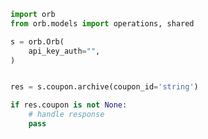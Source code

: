 ```python Archive.py
import orb
from orb.models import operations, shared

s = orb.Orb(
    api_key_auth="",
)


res = s.coupon.archive(coupon_id='string')

if res.coupon is not None:
    # handle response
    pass
```
